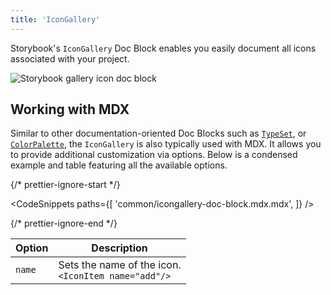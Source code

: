 ```yaml
---
title: 'IconGallery'
---
```


Storybook's `IconGallery` Doc Block enables you easily document all icons associated with your project.

![Storybook gallery icon doc block](./doc-block-icon-gallery-optimized.png)

## Working with MDX

Similar to other documentation-oriented Doc Blocks such as [`TypeSet`](./doc-block-typeset.mdx), or [`ColorPalette`](./doc-block-colorpalette.mdx), the `IconGallery` is also typically used with MDX. It allows you to provide additional customization via options. Below is a condensed example and table featuring all the available options.

{/* prettier-ignore-start */}

<CodeSnippets
  paths={[
    'common/icongallery-doc-block.mdx.mdx',
  ]}
/>

{/* prettier-ignore-end */}

| Option | Description                                               |
| ------ | --------------------------------------------------------- |
| `name` | Sets the name of the icon. <br/> `<IconItem name="add"/>` |